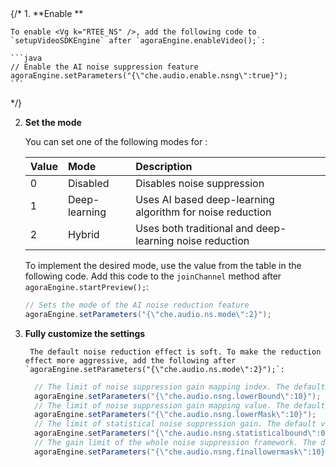 <PlatformWrapper platform="android">
{/*
1. **Enable <Vg k="RTEE_NS" />**

    To enable <Vg k="RTEE_NS" />, add the following code to `setupVideoSDKEngine` after `agoraEngine.enableVideo();`:

    ```java
    // Enable the AI noise suppression feature
    agoraEngine.setParameters("{\"che.audio.enable.nsng\":true}");
    ```
*/}

2. **Set the <Vg k="RTEE_NS" /> mode**

    You can set one of the following modes for <Vg k="RTEE_NS" />:

    | Value | Mode  | Description |
    |:-----|:----|:------------|
    | 0 | Disabled | Disables noise suppression |
    | 1 | Deep-learning | Uses AI based deep-learning algorithm for noise reduction |
    | 2 | Hybrid | Uses both traditional and deep-learning noise reduction |

    To implement the desired mode, use the value from the table in the following code. Add this code to the `joinChannel` method after `agoraEngine.startPreview();`:

    ```java
    // Sets the mode of the AI noise reduction feature 
    agoraEngine.setParameters("{\"che.audio.ns.mode\":2}"); 
    ```
3. **Fully customize the <Vg k="RTEE_NS" /> settings**

        The default noise reduction effect is soft. To make the reduction effect more aggressive, add the following after `agoraEngine.setParameters("{\"che.audio.ns.mode\":2}");`:

    ```java
      // The limit of noise suppression gain mapping index. The default value is 80.
      agoraEngine.setParameters("{\"che.audio.nsng.lowerBound\":10}");
      // The limit of noise suppression gain mapping value. The default value is 50.
      agoraEngine.setParameters("{\"che.audio.nsng.lowerMask\":10}");
      // The limit of statistical noise suppression gain. The default value is 5.
      agoraEngine.setParameters("{\"che.audio.nsng.statisticalbound\":0}");
      // The gain limit of the whole noise suppression framework. The default value is 30
      agoraEngine.setParameters("{\"che.audio.nsng.finallowermask\":10}");
    ```

</PlatformWrapper>
